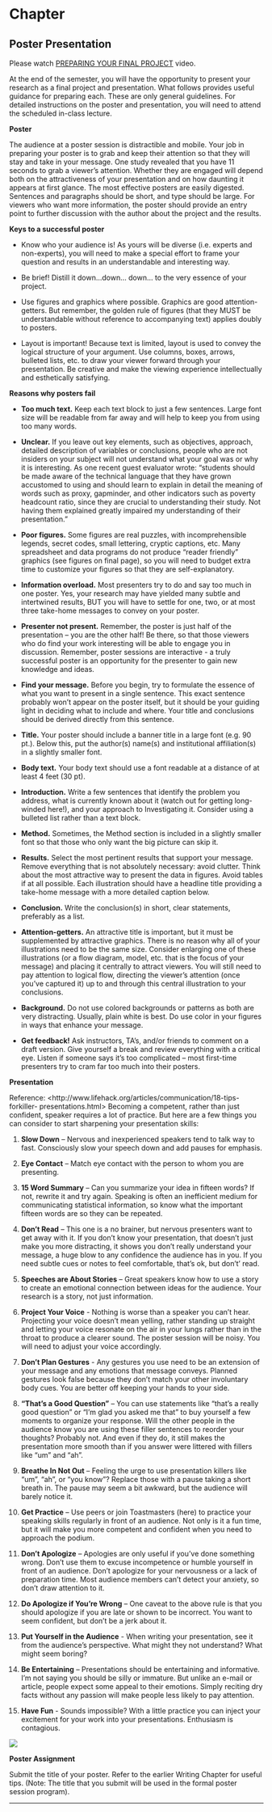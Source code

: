 

# Chapter 
## Poster Presentation

Please watch [PREPARING YOUR FINAL PROJECT](https://www.youtube.com/watch?v=NjPWVbXdRuo&list=PLDEF0B9CBD27AD37E&index=48) video.

At the end of the semester, you will have the opportunity to present your research as a final project and presentation.  What follows provides useful guidance for preparing each.  These are only general guidelines. For detailed instructions on the poster and presentation, you will need to attend the scheduled in-class lecture.

**Poster**

The audience at a poster session is distractible and mobile. Your job in preparing your poster is to grab and keep their attention so that they will stay and take in your message. One study revealed that you have 11 seconds to grab a viewer’s attention.  Whether they are engaged will depend both on the attractiveness of your presentation and on how daunting it appears at first glance. The most effective posters are easily digested. Sentences and paragraphs should be short, and type should be large. For viewers who want more information, the poster should provide an entry point to further discussion with the author about the project and the results.

**Keys to a successful poster**

* Know who your audience is! As yours will be diverse (i.e. experts and non-experts), you will need to make a special effort to frame your question and results in an understandable and interesting way.

* Be brief! Distill it down…down… down… to the very essence of your project.

* Use figures and graphics where possible. Graphics are good attention-getters. But remember, the golden rule of figures (that they MUST be understandable without reference to accompanying text) applies doubly to posters.

*  Layout is important! Because text is limited, layout is used to convey the logical structure of your argument. Use columns, boxes, arrows, bulleted lists, etc. to draw your viewer forward through your presentation. Be creative and make the viewing experience intellectually and esthetically satisfying.

**Reasons why posters fail**

* **Too much text.** Keep each text block to just a few sentences. Large font size will be readable from far away and will help to keep you from using too many words.

* **Unclear.** If you leave out key elements, such as objectives, approach, detailed description of variables or conclusions, people who are not insiders on your subject will not understand what your goal was or why it is interesting. As one recent guest evaluator wrote: "students should be made aware of the technical language that they have grown accustomed to using and should learn to explain in detail the meaning of words such as proxy, gapminder, and other indicators such as poverty headcount ratio, since they are crucial to understanding their study. Not having them explained greatly impaired my understanding of their presentation.”

* **Poor figures.** Some figures are real puzzles, with incomprehensible legends, secret codes, small lettering, cryptic captions, etc. Many spreadsheet and data programs do not produce “reader friendly” graphics (see figures on final page), so you will need to budget extra time to customize your figures so that they are self-explanatory.

* **Information overload.** Most presenters try to do and say too much in one poster. Yes, your research may have yielded many subtle and intertwined results, BUT you will have to settle for one, two, or at most three take-home messages to convey on your poster.

* **Presenter not present.** Remember, the poster is just half of the presentation – you are the other half! Be there, so that those viewers who do find your work interesting will be able to engage you in discussion. Remember, poster sessions are interactive - a truly successful poster is an opportunity for the presenter to gain new knowledge and ideas.

* **Find your message.** Before you begin, try to formulate the essence of what you want to present in a single sentence. This exact sentence probably won’t appear on the poster itself, but it should be your guiding light in deciding what to include and where. Your title and conclusions should be derived directly from this sentence.

* **Title.** Your poster should include a banner title in a large font (e.g. 90 pt.). Below this, put the author(s) name(s) and institutional affiliation(s) in a slightly smaller font.

* **Body text.** Your body text should use a font readable at a distance of at least 4 feet (30 pt).

* **Introduction.** Write a few sentences that identify the problem you address, what is currently known about it (watch out for getting long-winded here!), and your approach to Investigating it. Consider using a bulleted list rather than a text block.

* **Method.** Sometimes, the Method section is included in a slightly smaller font so that those who only want the big picture can skip it.

* **Results.** Select the most pertinent results that support your message. Remove everything that is not absolutely necessary: avoid clutter. Think about the most attractive way to present the data in figures. Avoid tables if at all possible. Each illustration should have a headline title providing a take-home message with a more detailed caption below.

* **Conclusion.** Write the conclusion(s) in short, clear statements, preferably as a list.

* **Attention-getters.** An attractive title is important, but it must be supplemented by attractive graphics. There is no reason why all of your illustrations need to be the same size. Consider enlarging one of these illustrations (or a flow diagram, model, etc. that is the focus of your message) and placing it centrally to attract viewers. You will still need to pay attention to logical flow, directing the viewer’s attention (once you’ve captured it) up to and through this central illustration to your conclusions.

* **Background.** Do not use colored backgrounds or patterns as both are very distracting. Usually, plain white is best. Do use color in your figures in ways that enhance your message.

* **Get feedback!** Ask instructors, TA’s, and/or friends to comment on a draft version. Give yourself a break and review everything with a critical eye. Listen if someone says it’s too complicated – most first-time presenters try to cram far too much into their posters.

**Presentation**

Reference: 
<http://www.lifehack.org/articles/communication/18-tips-forkiller-
presentations.html>  Becoming a competent, rather than just confident, speaker requires a lot of practice. But here are a few things you can consider to start sharpening your presentation skills:

1. **Slow Down** – Nervous and inexperienced speakers tend to talk way to fast. Consciously slow your speech down and add pauses for emphasis.

2. **Eye Contact** – Match eye contact with the person to whom you are presenting.

3. **15 Word Summary** – Can you summarize your idea in fifteen words? If not, rewrite it and try again. Speaking is often an inefficient medium for communicating statistical information, so know what the important fifteen words are so they can be repeated.

4. **Don’t Read** – This one is a no brainer, but nervous presenters want to get away with it. If you don’t know your presentation, that doesn’t just make you more distracting, it shows you don’t really understand your message, a huge blow to any confidence the audience has in you. If you need subtle cues or notes to feel comfortable, that’s ok, but don’t’ read.

5. **Speeches are About Stories** – Great speakers know how to use a story to create an emotional connection between ideas for the audience. Your research is a story, not just information.

6. **Project Your Voice** - Nothing is worse than a speaker you can’t hear. Projecting your voice doesn’t mean yelling, rather standing up straight and letting your voice resonate on the air in your lungs rather than in the throat to produce a clearer sound. The poster session will be noisy. You will need to adjust your voice accordingly.

7. **Don’t Plan Gestures** - Any gestures you use need to be an extension of your message and any emotions that message conveys. Planned gestures look false because they don’t match your other involuntary body cues. You are better off keeping your hands to your side.

8. **“That’s a Good Question”** – You can use statements like “that’s a really good question” or “I’m glad you asked me that” to buy yourself a few moments to organize your response. Will the other people in the audience know you are using these filler sentences to reorder your thoughts? Probably not. And even if they do, it still makes the presentation more smooth than if you answer were littered with fillers like “um” and “ah”.

9. **Breathe In Not Out** – Feeling the urge to use presentation killers like “um”, “ah”, or “you know”? Replace those with a pause taking a short breath in. The pause may seem a bit awkward, but the audience will barely notice it.

10. **Get Practice** – Use peers or join Toastmasters (here) to practice your speaking skills regularly in front of an audience.  Not only is it a fun time, but it will make you more competent and confident when you need to approach the podium.

11. **Don’t Apologize** – Apologies are only useful if you’ve done something wrong. Don’t use them to excuse incompetence or humble yourself in front of an audience. Don’t apologize for your nervousness or a lack of preparation time. Most audience members can’t detect your anxiety, so don’t draw attention to it.

12. **Do Apologize if You’re Wrong** – One caveat to the above rule is that you should apologize if you are late or shown to be incorrect. You want to seem confident, but don’t be a jerk about it.

13. **Put Yourself in the Audience** - When writing your presentation, see it from the audience’s perspective. What might they not understand? What might seem boring?

14. **Be Entertaining** – Presentations should be entertaining and informative. I’m not saying you should be silly or immature. But unlike an e-mail or article, people expect some appeal to their emotions. Simply reciting dry facts without any passion will make people less likely to pay attention.

15. **Have Fun** - Sounds impossible? With a little practice you can inject your excitement for your work into your presentations. Enthusiasm is contagious.

![](./graphics/lisaposter.png)

**Poster Assignment**

Submit the title of your poster. Refer to the earlier Writing Chapter for useful tips. (Note: The title that you submit will be used in the formal poster session program).

-----------------